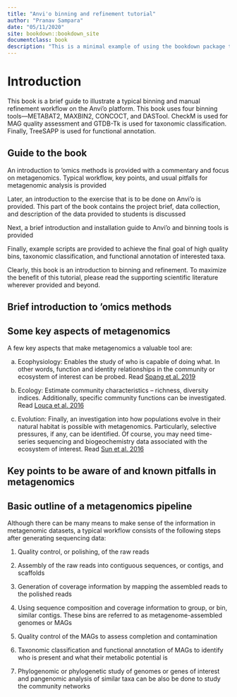 ```yaml
---
title: "Anvi'o binning and refinement tutorial"
author: "Pranav Sampara"
date: "05/11/2020"
site: bookdown::bookdown_site
documentclass: book
description: "This is a minimal example of using the bookdown package to write a book. The output format for this example is bookdown::gitbook."
---
```


# Introduction

This book is a brief guide to illustrate a typical binning and manual refinement workflow on the Anvi'o platform. This book uses four binning tools---METABAT2, MAXBIN2, CONCOCT, and DASTool. CheckM is used for MAG quality assessment and GTDB-Tk is used for taxonomic classification. Finally, TreeSAPP is used for functional annotation.

## Guide to the book

An introduction to 'omics methods is provided with a commentary and focus on metagenomics. Typical workflow, key points, and usual pitfalls for metagenomic analysis is provided

Later, an introduction to the exercise that is to be done on Anvi'o is provided. This part of the book contains the project brief, data collection, and description of the data provided to students is discussed

Next, a brief introduction and installation guide to Anvi'o and binning tools is provided

Finally, example scripts are provided to achieve the final goal of high quality bins, taxonomic classification, and functional annotation of interested taxa.

Clearly, this book is an introduction to binning and refinement. To maximize the benefit of this tutorial, please read the supporting scientific literature wherever provided and beyond.

## Brief introduction to 'omics methods

## Some key aspects of metagenomics

A few key aspects that make metagenomics a valuable tool are:

a.  Ecophysiology: Enables the study of who is capable of doing what. In other words, function and identity relationships in the community or ecosystem of interest can be probed. Read [Spang et al. 2019](https://www.nature.com/articles/s41564-019-0406-9)

b.  Ecology: Estimate community characteristics -- richness, diversity indices. Additionally, specific community functions can be investigated. Read [Louca et al. 2016](https://www.pnas.org/content/113/40/E5925.long)

c.  Evolution: Finally, an investigation into how populations evolve in their natural habitat is possible with metagenomics. Particularly, selective pressures, if any, can be identified. Of course, you may need time-series sequencing and biogeochemistry data associated with the ecosystem of interest. Read [Sun et al. 2016](https://www.nature.com/articles/ismej2015162)

## Key points to be aware of and known pitfalls in metagenomics

## Basic outline of a metagenomics pipeline

Although there can be many means to make sense of the information in metagenomic datasets, a typical workflow consists of the following steps after generating sequencing data:

1.  Quality control, or polishing, of the raw reads

2.  Assembly of the raw reads into contiguous sequences, or contigs, and scaffolds

3.  Generation of coverage information by mapping the assembled reads to the polished reads

4.  Using sequence composition and coverage information to group, or bin, similar contigs. These bins are referred to as metagenome-assembled genomes or MAGs

5.  Quality control of the MAGs to assess completion and contamination

6.  Taxonomic classification and functional annotation of MAGs to identify who is present and what their metabolic potential is

7.  Phylogenomic or phylogenetic study of genomes or genes of interest and pangenomic analysis of similar taxa can be also be done to study the community networks
